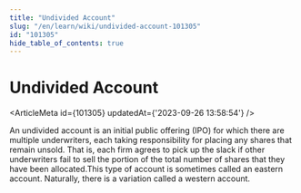 ```yaml
---
title: "Undivided Account"
slug: "/en/learn/wiki/undivided-account-101305"
id: "101305"
hide_table_of_contents: true
---
```



# Undivided Account

<ArticleMeta id={101305} updatedAt={'2023-09-26 13:58:54'} />
<div className='border-solid border-b border-t-0 my-4 border-[var(--ifm-color-gray-300)]' />

An undivided account is an initial public offering (IPO) for which there are multiple underwriters, each taking responsibility for placing any shares that remain unsold. That is, each firm agrees to pick up the slack if other underwriters fail to sell the portion of the total number of shares that they have been allocated.This type of account is sometimes called an eastern account. Naturally, there is a variation called a western account.
